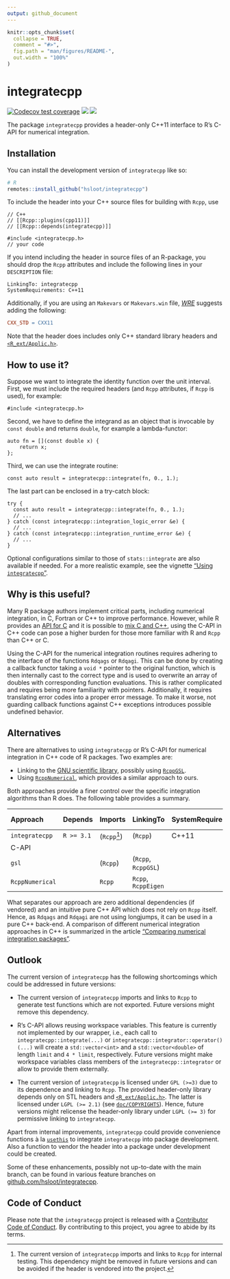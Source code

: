 ```yaml
---
output: github_document
---
```


<!-- README.md is generated from README.Rmd. Please edit that file -->

```r
knitr::opts_chunk$set(
  collapse = TRUE,
  comment = "#>",
  fig.path = "man/figures/README-",
  out.width = "100%"
)
```


# integratecpp

<!-- badges: start -->
[![Codecov test coverage](https://codecov.io/gh/hsloot/integratecpp/branch/main/graph/badge.svg)](https://app.codecov.io/gh/hsloot/integratecpp?branch=main)
[![](https://img.shields.io/badge/pkgdown-integratecpp-blue.svg)](https://hsloot.github.io/integratecpp/)
[![](https://img.shields.io/badge/Doxygen-integratecpp-blue.svg)](https://hsloot.github.io/integratecpp/html/index.html)
<!-- badges: end -->

The package `integratecpp` provides a header-only C++11 interface to R's C-API for numerical integration.


## Installation

You can install the development version of `integratecpp` like so:

```r
# R
remotes::install_github("hsloot/integratecpp")
```

To include the header into your C++ source files for building with `Rcpp`, use

```Rcpp
// C++
// [[Rcpp::plugins(cpp11)]]
// [[Rcpp::depends(integratecpp)]]

#include <integratecpp.h>
// your code
```

If you intend including the header in source files of an R-package, you should drop the `Rcpp`
attributes and include the following lines in your `DESCRIPTION` file:

```deb-control
LinkingTo: integratecpp
SystemRequirements: C++11
```

Additionally, if you are using an `Makevars` or `Makevars.win` file, [*WRE*](https://cran.r-project.org/doc/manuals/r-release/R-exts.html#Using-C_002b_002b-code) suggests adding the following:

```Makefile
CXX_STD = CXX11
```

Note that the header does includes only C++ standard library headers and [`<R_ext/Applic.h>`](https://github.com/wch/r-source/blob/trunk/src/include/R_ext/Applic.h).


## How to use it?

Suppose we want to integrate the identity function over the unit interval. 
First, we must include the required headers (and `Rcpp` attributes, if `Rcpp` is used), for example:

```Rcpp
#include <integratecpp.h>
```

Second, we have to define the integrand as an object that is invocable by `const double` and returns `double`, for example a lambda-functor:

```Rcpp
auto fn = [](const double x) {
    return x;
};
```

Third, we can use the integrate routine:

```Rcpp
const auto result = integratecpp::integrate(fn, 0., 1.);
```

The last part can be enclosed in a try-catch block:

```Rcpp
try {
  const auto result = integratecpp::integrate(fn, 0., 1.);
  // ...
} catch (const integratecpp::integration_logic_error &e) {
  // ...
} catch (const integratecpp::integration_runtime_error &e) {
  // ...
}
```

Optional configurations similar to those of `stats::integrate` are also available if needed.
For a more realistic example, see the vignette ["Using `integratecpp`"](articles/integratecpp-usage.html).


## Why is this useful?

Many R package authors implement critical parts, including numerical integration, in C, Fortran or C++ to improve performance.
However, while R provides an [API for C](https://cran.r-project.org/doc/manuals/r-release/R-exts.html#The-R-API)
and it is possible to [mix C and C++](https://isocpp.org/wiki/faq/mixing-c-and-cpp), 
using the C-API in C++ code can pose a higher burden for those more familiar with R and `Rcpp` than C++ or C.

Using the C-API for the numerical integration routines requires adhering to the interface of the functions `Rdqags` or `Rdqagi`.
This can be done by creating a callback functor taking a `void *` pointer to the original function, which is then internally cast to the correct type and is used to overwrite an array of doubles with corresponding function evaluations.
This is rather complicated and requires being more familiarity with pointers.
Additionally, it requires translating error codes into a proper error message.
To make it worse, not guarding callback functions against C++ exceptions introduces possible undefined behavior.


## Alternatives

There are alternatives to using `integratecpp` or R's C-API for numerical integration in C++ code of R packages.
Two examples are:

- Linking to the [GNU scientific library](https://www.gnu.org/software/gsl/), possibly using [`RcppGSL`](https://github.com/eddelbuettel/rcppgsl).
- Using [`RcppNumerical`](https://github.com/yixuan/RcppNumerical), which provides a similar approach to ours.

Both approaches provide a finer control over the specific integration algorithms than R does.
The following table provides a summary.

| __Approach__    | __Depends__ | __Imports__   | __LinkingTo__       | __SystemRequirements__ | __External dependency__| __Additional features__ |
|:----------------|-------------|---------------|---------------------|------------------------|------------------------|-------------------------|
| `integratecpp`  | `R >= 3.1`  | (`Rcpp`[^1])  | (`Rcpp`)            | C++11                  |                        | &#10060;                |
| C-API           |             |               |                     |                        |                        | &#10060;                |
| `gsl`           |             | (`Rcpp`)      | (`Rcpp`, `RcppGSL`) |                        | `gsl`                  | &#9989;                 |
| `RcppNumerical` |             | `Rcpp`        | `Rcpp`, `RcppEigen` |                        |                        | &#9989;                 |

What separates our approach are zero additional dependencies (if vendored) and an intuitive pure C++ API which does not rely on `Rcpp` itself.
Hence, as `Rdqags` and `Rdqagi` are not using longjumps, it can be used in a pure C++ back-end.
A comparison of different numerical integration approaches in C++ is summarized in the article ["Comparing numerical integration packages"](articles/comparison.html).


## Outlook

The current version of `integratecpp` has the following shortcomings which could be addressed in future versions:

- The current version of `integratecpp` imports and links to `Rcpp` to generate test functions which are not exported.
  Future versions might remove this dependency.

- R's C-API allows reusing workspace variables. 
  This feature is currently not implemented by our wrapper, i.e., each call to `integratecpp::integrate(...)` or `integratecpp::integrator::operator()(...)` will create a `std::vector<int>` and a `std::vector<double>` of length `limit` and `4 * limit`, respectively.
  Future versions might make workspace variables class members of the `integratecpp::integrator` or allow to provide them externally.

- The current version of `integratecpp` is licensed under `GPL (>=3)` due to its dependence and linking to `Rcpp`.
  The provided header-only library depends only on STL headers and [`<R_ext/Applic.h>`](https://github.com/wch/r-source/blob/trunk/src/include/R_ext/Applic.h).
  The latter is licensed under `LGPL (>= 2.1)` (see [`doc/COPYRIGHTS`](https://github.com/wch/r-source/blob/trunk/doc/COPYRIGHTS)).
  Hence, future versions might relicense the header-only library under `LGPL (>= 3)` for permissive linking to `integratecpp`.

Apart from internal improvements, `integratecpp` could provide convenience functions à la [`usethis`](https://github.com/r-lib/usethis) to integrate `integratecpp` into package development.
Also a function to vendor the header into a package under development could be created.

Some of these enhancements, possibly not up-to-date with the main branch, can be found in various feature branches on [github.com/hsloot/integratecpp](https://github.com/hsloot/integratecpp).


## Code of Conduct

Please note that the `integratecpp` project is released with a [Contributor Code of Conduct](https://contributor-covenant.org/version/2/0/CODE_OF_CONDUCT.html). By contributing to this project, you agree to abide by its terms.

[^1]: The current version of `integratecpp` imports and links to `Rcpp` for internal testing. This
dependency might be removed in future versions and can be avoided if the header is vendored into the
project.
